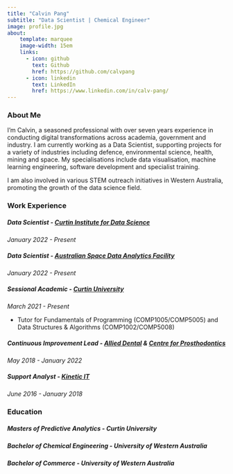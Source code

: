 ```yaml
---
title: "Calvin Pang"
subtitle: "Data Scientist | Chemical Engineer"
image: profile.jpg
about:
    template: marquee
    image-width: 15em
    links:
      - icon: github
        text: Github
        href: https://github.com/calvpang
      - icon: linkedin
        text: LinkedIn
        href: https://www.linkedin.com/in/calv-pang/
---
```

### About Me
I'm Calvin, a seasoned professional with over seven years experience in conducting digital transformations across academia, government and industry. I am currently working as a Data Scientist, supporting projects for a variety of industries including defence, environmental science, health, mining and space. My specialisations include data visualisation, machine learning engineering, software development and specialist training.

I am also involved in various STEM outreach initiatives in Western Australia, promoting the growth of the data science field.

### Work Experience
##### **Data Scientist** - [Curtin Institute for Data Science](https://datascience.curtin.edu.au/)
*January 2022 - Present*

##### **Data Scientist** - [Australian Space Data Analytics Facility](https://asdaf.space/)
*January 2022 - Present*

##### **Sessional Academic** - [Curtin University](https://www.curtin.edu.au/)
*March 2021 - Present*

- Tutor for Fundamentals of Programming (COMP1005/COMP5005) and Data Structures & Algorithms (COMP1002/COMP5008)

##### **Continuous Improvement Lead** - [Allied Dental](https://www.allieddental.com.au/) & [Centre for Prosthodontics](https://centreforprosthodontics.com.au/)
*May 2018 - January 2022*


##### **Support Analyst** - [Kinetic IT](https://kineticit.com.au/)
*June 2016 - January 2018*


### Education
##### **Masters of Predictive Analytics** - Curtin University

##### **Bachelor of Chemical Engineering** - University of Western Australia

##### **Bachelor of Commerce** - University of Western Australia
